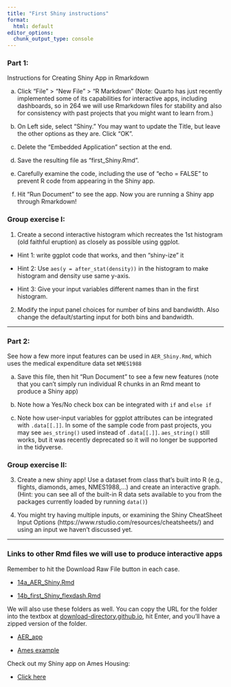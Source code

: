 ```yaml
---
title: "First Shiny instructions"
format:
  html: default
editor_options: 
  chunk_output_type: console
---
```

  
### Part 1:

Instructions for Creating Shiny App in Rmarkdown

a) Click "File" > "New File" > "R Markdown" (Note: Quarto has just recently implemented some of its capabilities for interactive apps, including dashboards, so in 264 we will use Rmarkdown files for stability and also for consistency with past projects that you might want to learn from.)

b) On Left side, select "Shiny." You may want to update the Title, but leave the other options as they are. Click "OK".

c) Delete the "Embedded Application" section at the end.

d) Save the resulting file as "first_Shiny.Rmd".

e) Carefully examine the code, including the use of "echo = FALSE" to prevent R code from appearing in the Shiny app.

f) Hit "Run Document" to see the app.  Now you are running a Shiny app through Rmarkdown!


### Group exercise I:

1. Create a second interactive histogram which recreates the 1st histogram (old faithful eruption) as closely as possible using ggplot.

- Hint 1: write ggplot code that works, and then "shiny-ize" it

- Hint 2: Use `aes(y = after_stat(density))` in the histogram to make histogram and density use same y-axis.  

- Hint 3: Give your input variables different names than in the first histogram.

2. Modify the input panel choices for number of bins and bandwidth.
Also change the default/starting input for both bins and bandwidth.

-------------------------------------------------------------------------

### Part 2:

See how a few more input features can be used in `AER_Shiny.Rmd`, which uses the medical expenditure data set `NMES1988`

a) Save this file, then hit "Run Document" to see a few new features (note that you can't simply run individual R chunks in an Rmd meant to produce a Shiny app)

b) Note how a Yes/No check box can be integrated with `if` and `else if`

c) Note how user-input variables for ggplot attributes can be integrated with `.data[[.]]`.  In some of the sample code from past projects, you may see `aes_string()` used instead of `.data[[.]]`.  `aes_string()` still works, but it was recently deprecated so it will no longer be supported in the tidyverse.


### Group exercise II:

3. Create a new shiny app! Use a dataset from class that's built into R (e.g., flights, diamonds, ames, NMES1988,...) and create an interactive graph.  (Hint: you can see all of the built-in R data sets available to you from the packages currently loaded by running `data()`)

4. You might try having multiple inputs, or examining the Shiny CheatSheet Input Options (https://www.rstudio.com/resources/cheatsheets/) and using an input we haven't discussed yet.

---------------------------------------------------------------


### Links to other Rmd files we will use to produce interactive apps

Remember to hit the Download Raw File button in each case.

- [14a_AER_Shiny.Rmd](https://github.com/proback/264_fall_2024/blob/main/more_shiny/14_AER_Shiny.Rmd)

- [14b_first_Shiny_flexdash.Rmd](https://github.com/proback/264_fall_2024/blob/main/more_shiny/15_first_Shiny_flexdash.Rmd)


We will also use these folders as well.  You can copy the URL for the folder into the textbox at [download-directory.github.io](download-directory.github.io), hit Enter, and you'll have a zipped version of the folder.

- [AER_app](https://github.com/proback/264_fall_2024/blob/main/AER_app)

- [Ames example](https://github.com/proback/264_fall_2024/blob/main/Ames example)


Check out my Shiny app on Ames Housing:

- [Click here](https://proback.shinyapps.io/ProfR_Shiny_flexdashboard/)

